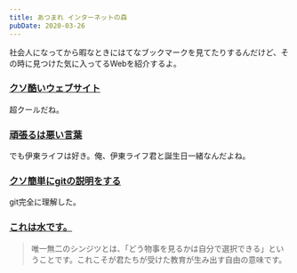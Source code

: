 ```yaml
---
title: あつまれ インターネットの森
pubDate: 2020-03-26
---
```


社会人になってから暇なときにはてなブックマークを見てたりするんだけど、その時に見つけた気に入ってるWebを紹介するよ。

### [クソ酷いウェブサイト](https://toshimaru.net/motherfuckingwebsite/)

超クールだね。

### [頑張るは悪い言葉](https://anond.hatelabo.jp/20160908232414)

でも伊東ライフは好き。俺、伊東ライフ君と誕生日一緒なんだよね。

### [クソ簡単にgitの説明をする](https://anond.hatelabo.jp/20190203175803)

git完全に理解した。

### [これは水です。](https://j.ktamura.com/this-is-water)

> 唯一無二のシンジツとは、「どう物事を見るかは自分で選択できる」ということです。これこそが君たちが受けた教育が生み出す自由の意味です。